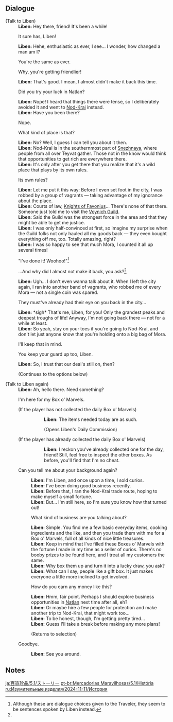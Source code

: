 {{Event Tabs
|rootpage = Marvelous Merchandise/2024-11-11
|gallery  = false
}}

==Dialogue==
{{Dialogue Start}}
;(Talk to Liben)
:'''Liben:''' Hey there, friend! It's been a while!
:{{DIcon}} It sure has, Liben!
:'''Liben:''' Hehe, enthusiastic as ever, I see... I wonder, how changed a man am I?
:{{DIcon}} You're the same as ever.
:{{DIcon}} Why, you're getting friendlier!
:'''Liben:''' That's good. I mean, I almost didn't make it back this time.
:{{DIcon}} Did you try your luck in Natlan?
:'''Liben:''' Nope! I heard that things there were tense, so I deliberately avoided it and went to [[Nod-Krai]] instead.
:'''Liben:''' Have you been there?
:{{DIcon}} Nope.
:{{DIcon}} What kind of place is that?
:'''Liben:''' No? Well, I guess I can tell you about it then.
:'''Liben:''' Nod-Krai is in the southernmost part of [[Snezhnaya]], where people from all over Teyvat gather. Those not in the know would think that opportunities to get rich are everywhere there.
:'''Liben:''' It's only after you get there that you realize that it's a wild place that plays by its own rules.
:{{DIcon}} Its own rules?
:'''Liben:''' Let me put it this way: Before I even set foot in the city, I was robbed by a group of vagrants &mdash; taking advantage of my ignorance about the place.
:'''Liben:''' Courts of law, [[Knights of Favonius]]... There's none of that there. Someone just told me to visit the [[Voynich Guild]].
:'''Liben:''' Said the Guild was the strongest force in the area and that they might be able to get me justice.
:'''Liben:''' I was only half-convinced at first, so imagine my surprise when the Guild folks not only hauled all my goods back &mdash; they even bought everything off me, too. Totally amazing, right?
:'''Liben:''' I was so happy to see that much Mora, I counted it all up several times!
:{{DIcon}} "I've done it! Woohoo!"<ref group="Note" name="eh?">Although these are dialogue choices given to the Traveler, they seem to be sentences spoken by Liben instead.</ref>
:{{DIcon}} ...And why did I almost not make it back, you ask?<ref group="Note" name="eh?"/>

:'''Liben:''' Ugh... I don't even wanna talk about it. When I left the city again, I ran into another band of vagrants, who robbed me of every Mora &mdash; not a single coin was spared.
:{{DIcon}} They must've already had their eye on you back in the city...
:'''Liben:''' *sigh* That's me, Liben, for you! Only the grandest peaks and deepest troughs of life! Anyway, I'm not going back there &mdash; not for a while at least.
:'''Liben:''' So yeah, stay on your toes if you're going to Nod-Krai, and don't let just anyone know that you're holding onto a big bag of Mora.
:{{DIcon}} I'll keep that in mind.
:{{DIcon}} You keep your guard up too, Liben.
:'''Liben:''' So, I trust that our deal's still on, then?
:;(Continues to the options below)

;(Talk to Liben again)
:'''Liben:''' Ah, hello there. Need something?
:{{DIcon|BoxOfMarv}} I'm here for my Box o' Marvels.
:;(If the player has not collected the daily Box o' Marvels)
:::'''Liben:''' The items needed today are as such.
:::;(Opens Liben's Daily Commission)
:;(If the player has already collected the daily Box o' Marvels)
:::'''Liben:''' I reckon you've already collected one for the day, friend! Still, feel free to inspect the other boxes. As before, you'll find that I'm no cheat.
:{{DIcon}} Can you tell me about your background again?
::'''Liben:''' I'm Liben, and once upon a time, I sold curios.
::'''Liben:''' I've been doing good business recently.
::'''Liben:''' Before that, I ran the Nod-Krai trade route, hoping to make myself a small fortune.
::'''Liben:''' But... I'm still here, so I'm sure you know how that turned out!
::{{DIcon}} What kind of business are you talking about?
::'''Liben:''' Simple. You find me a few basic everyday items, cooking ingredients and the like, and then you trade them with me for a Box o' Marvels, full of all kinds of nice little treasures.
::'''Liben:''' Keep in mind that I've filled these Boxes o' Marvels with the fortune I made in my time as a seller of curios. There's no booby prizes to be found here, and I treat all my customers the same.
::'''Liben:''' Why box them up and turn it into a lucky draw, you ask?
::'''Liben:''' What can I say, people like a gift box. It just makes everyone a little more inclined to get involved.
::{{DIcon}} How do you earn any money like this?
::'''Liben:''' Hmm, fair point. Perhaps I should explore business opportunities in [[Natlan]] next time after all, eh?
::'''Liben:''' Or maybe hire a few people for protection and make another trip to Nod-Krai, that might work too...
::'''Liben:''' To be honest, though, I'm getting pretty tired...
::'''Liben:''' Guess I'll take a break before making any more plans!
::;(Returns to selection)
:{{DIcon}} Goodbye.
::'''Liben:''' See you around.
{{Dialogue End}}

==Notes==
{{Reflist|note=1}}

[[ja:百貨珍品/5.1/ストーリー]]
[[pt-br:Mercadorias Maravilhosas/5.1/História]]
[[ru:Изумительные изделия/2024-11-11/История]]